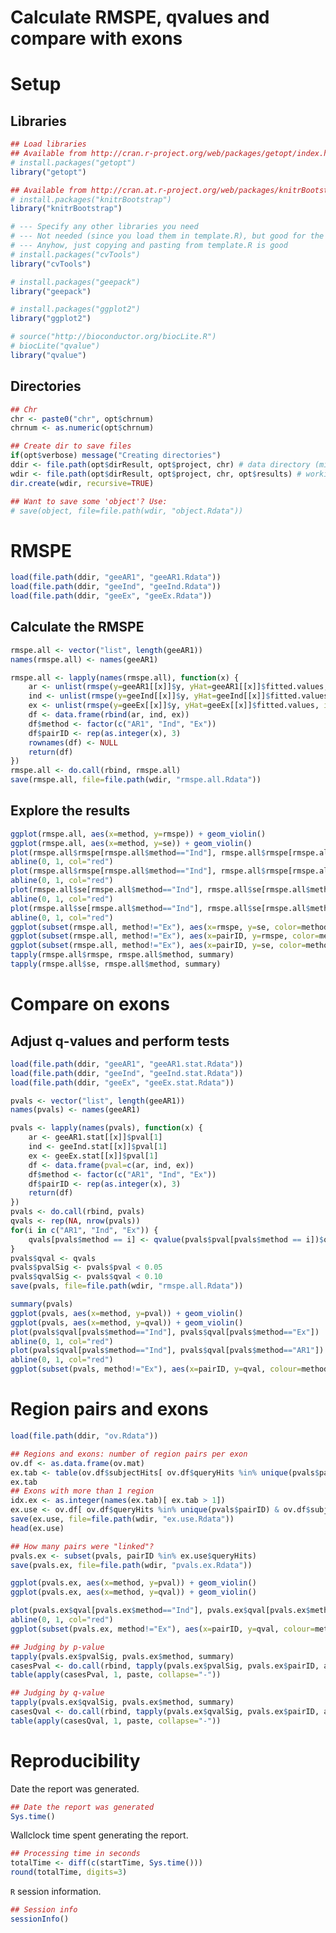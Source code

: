 Calculate RMSPE, qvalues and compare with exons
===============================================

# Setup

## Libraries

```r
## Load libraries
## Available from http://cran.r-project.org/web/packages/getopt/index.html
# install.packages("getopt")
library("getopt")

## Available from http://cran.at.r-project.org/web/packages/knitrBootstrap/index.html
# install.packages("knitrBootstrap")
library("knitrBootstrap")

# --- Specify any other libraries you need
# --- Not needed (since you load them in template.R), but good for the report
# --- Anyhow, just copying and pasting from template.R is good
# install.packages("cvTools")
library("cvTools")

# install.packages("geepack")
library("geepack")

# install.packages("ggplot2")
library("ggplot2")

# source("http://bioconductor.org/biocLite.R")
# biocLite("qvalue")
library("qvalue")
```

## Directories

```r
## Chr
chr <- paste0("chr", opt$chrnum)
chrnum <- as.numeric(opt$chrnum)

## Create dir to save files
if(opt$verbose) message("Creating directories")
ddir <- file.path(opt$dirResult, opt$project, chr) # data directory (might change say if step2 uses the results from step2)
wdir <- file.path(opt$dirResult, opt$project, chr, opt$results) # working dir
dir.create(wdir, recursive=TRUE)

## Want to save some 'object'? Use:
# save(object, file=file.path(wdir, "object.Rdata"))
```




# RMSPE

```r
load(file.path(ddir, "geeAR1", "geeAR1.Rdata"))
load(file.path(ddir, "geeInd", "geeInd.Rdata"))
load(file.path(ddir, "geeEx", "geeEx.Rdata"))
```

## Calculate the RMSPE

```r
rmspe.all <- vector("list", length(geeAR1))
names(rmspe.all) <- names(geeAR1)

rmspe.all <- lapply(names(rmspe.all), function(x) {
	ar <- unlist(rmspe(y=geeAR1[[x]]$y, yHat=geeAR1[[x]]$fitted.values, includeSE=TRUE))
	ind <- unlist(rmspe(y=geeInd[[x]]$y, yHat=geeInd[[x]]$fitted.values, includeSE=TRUE))
	ex <- unlist(rmspe(y=geeEx[[x]]$y, yHat=geeEx[[x]]$fitted.values, includeSE=TRUE))
	df <- data.frame(rbind(ar, ind, ex))
	df$method <- factor(c("AR1", "Ind", "Ex"))
	df$pairID <- rep(as.integer(x), 3)
	rownames(df) <- NULL
	return(df)
})
rmspe.all <- do.call(rbind, rmspe.all)
save(rmspe.all, file=file.path(wdir, "rmspe.all.Rdata"))
```

## Explore the results

```r
ggplot(rmspe.all, aes(x=method, y=rmspe)) + geom_violin()
ggplot(rmspe.all, aes(x=method, y=se)) + geom_violin()
plot(rmspe.all$rmspe[rmspe.all$method=="Ind"], rmspe.all$rmspe[rmspe.all$method=="Ex"])
abline(0, 1, col="red")
plot(rmspe.all$rmspe[rmspe.all$method=="Ind"], rmspe.all$rmspe[rmspe.all$method=="AR1"])
abline(0, 1, col="red")
plot(rmspe.all$se[rmspe.all$method=="Ind"], rmspe.all$se[rmspe.all$method=="Ex"])
abline(0, 1, col="red")
plot(rmspe.all$se[rmspe.all$method=="Ind"], rmspe.all$se[rmspe.all$method=="AR1"])
abline(0, 1, col="red")
ggplot(subset(rmspe.all, method!="Ex"), aes(x=rmspe, y=se, color=method)) + geom_point()
ggplot(subset(rmspe.all, method!="Ex"), aes(x=pairID, y=rmspe, color=method)) + geom_point()
ggplot(subset(rmspe.all, method!="Ex"), aes(x=pairID, y=se, color=method)) + geom_point()
tapply(rmspe.all$rmspe, rmspe.all$method, summary)
tapply(rmspe.all$se, rmspe.all$method, summary)
```


# Compare on exons

## Adjust q-values and perform tests

```r
load(file.path(ddir, "geeAR1", "geeAR1.stat.Rdata"))
load(file.path(ddir, "geeInd", "geeInd.stat.Rdata"))
load(file.path(ddir, "geeEx", "geeEx.stat.Rdata"))

pvals <- vector("list", length(geeAR1))
names(pvals) <- names(geeAR1)

pvals <- lapply(names(pvals), function(x) {
	ar <- geeAR1.stat[[x]]$pval[1]
	ind <- geeInd.stat[[x]]$pval[1]
	ex <- geeEx.stat[[x]]$pval[1]
	df <- data.frame(pval=c(ar, ind, ex))
	df$method <- factor(c("AR1", "Ind", "Ex"))
	df$pairID <- rep(as.integer(x), 3)
	return(df)
})
pvals <- do.call(rbind, pvals)
qvals <- rep(NA, nrow(pvals))
for(i in c("AR1", "Ind", "Ex")) {
	qvals[pvals$method == i] <- qvalue(pvals$pval[pvals$method == i])$qvalues
}
pvals$qval <- qvals
pvals$pvalSig <- pvals$pval < 0.05
pvals$qvalSig <- pvals$qval < 0.10
save(pvals, file=file.path(wdir, "rmspe.all.Rdata"))
```

```r
summary(pvals)
ggplot(pvals, aes(x=method, y=pval)) + geom_violin()
ggplot(pvals, aes(x=method, y=qval)) + geom_violin()
plot(pvals$qval[pvals$method=="Ind"], pvals$qval[pvals$method=="Ex"])
abline(0, 1, col="red")
plot(pvals$qval[pvals$method=="Ind"], pvals$qval[pvals$method=="AR1"])
abline(0, 1, col="red")
ggplot(subset(pvals, method!="Ex"), aes(x=pairID, y=qval, colour=method)) + geom_point()
```

# Region pairs and exons

```r
load(file.path(ddir, "ov.Rdata"))

## Regions and exons: number of region pairs per exon
ov.df <- as.data.frame(ov.mat)
ex.tab <- table(ov.df$subjectHits[ ov.df$queryHits %in% unique(pvals$pairID)] )
ex.tab
## Exons with more than 1 region
idx.ex <- as.integer(names(ex.tab)[ ex.tab > 1])
ex.use <- ov.df[ ov.df$queryHits %in% unique(pvals$pairID) & ov.df$subjectHits %in% idx.ex, ]
save(ex.use, file=file.path(wdir, "ex.use.Rdata"))
head(ex.use)

## How many pairs were "linked"?
pvals.ex <- subset(pvals, pairID %in% ex.use$queryHits)
save(pvals.ex, file=file.path(wdir, "pvals.ex.Rdata"))

```

```r
ggplot(pvals.ex, aes(x=method, y=pval)) + geom_violin()
ggplot(pvals.ex, aes(x=method, y=qval)) + geom_violin()

plot(pvals.ex$qval[pvals.ex$method=="Ind"], pvals.ex$qval[pvals.ex$method=="AR1"])
abline(0, 1, col="red")
ggplot(subset(pvals.ex, method!="Ex"), aes(x=pairID, y=qval, colour=method)) + geom_point()

## Judging by p-value
tapply(pvals.ex$pvalSig, pvals.ex$method, summary)
casesPval <- do.call(rbind, tapply(pvals.ex$pvalSig, pvals.ex$pairID, as.integer))
table(apply(casesPval, 1, paste, collapse="-"))

## Judging by q-value
tapply(pvals.ex$qvalSig, pvals.ex$method, summary)
casesQval <- do.call(rbind, tapply(pvals.ex$qvalSig, pvals.ex$pairID, as.integer))
table(apply(casesQval, 1, paste, collapse="-"))
```












# Reproducibility

Date the report was generated.

```r
## Date the report was generated
Sys.time()
```

Wallclock time spent generating the report.

```r
## Processing time in seconds
totalTime <- diff(c(startTime, Sys.time()))
round(totalTime, digits=3)
```

`R` session information.

```r
## Session info
sessionInfo()
```
